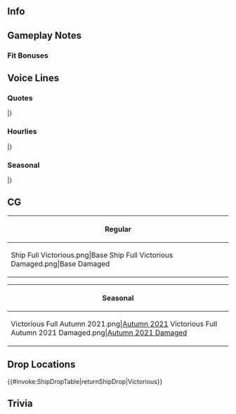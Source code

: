 ==Info==
{{KanmusuInfo|ID=485}}
{{KanmusuInfo|ID=485a}}

==Gameplay Notes==
===Fit Bonuses===
{{:{{BASEPAGENAME}}/Equipment Bonuses}}
{{clear}}

==Voice Lines==
===Quotes===
{{ShipquoteHeader}}
{{ShipquoteKai
|scenario = Introduction
|origin = 私がAircraft Carrier HMS Victorious。お前が提督か。よかろう。お前と征こうか。この海を！
|translation = I'm the aircraft carrier HMS Victorious. So you're the Admiral. Pleased to meet you. Let's be victorious together upon these seas!
}}
{{ShipquoteKai|kai = true
|scenario = Introduction
|origin =Royal Navy aircraft carrier, HMS Victorious. 提督、おはよう。今日もお前と行こう。この海を！
|translation = Royal Navy aircraft carrier, HMS Victorious. Admiral, good morning. Let's head out to sea together today as well!
}}
{{ShipquoteKai
|scenario = Library
|origin =Illustrious-class aircraft carrier, HMS Victorious. 装甲甲板を持つ、英正規空母よ。数々の戦いを乗り越え、戦後はジェット艦載機も運用可能に改装されたわ。よろしくね。
|translation =Illustrious-class aircraft carrier, HMS Victorious. I'm a British fleet carrier with an armoured flight deck. I survived numerous battles and was upgraded to be able to support carrier-based jets after the war. Pleased to meet you.
}}
{{ShipquoteKai
|scenario = Secretary 1
|origin =How are things with you?
|translation =How are things with you?
}}
{{ShipquoteKai
|scenario = Secretary 2
|origin =私、準備は万全よ。問題ないわ。
|translation =I'm all ready. There are no issues.
}}
{{ShipquoteKai
|scenario = Secretary 3
|origin =私の飛行甲板が気になるの？装甲を施しているわ。防御は万全よ。
|translation =Are you interested in my flight deck? It's armoured. It's impenetrable.
}}
{{ShipquoteKai|kai = true
|scenario = Secretary 3
|origin =そんなに私の飛行甲板が気になるの？しっかりと装甲を施しているわ。防御は万全よ。
|translation =Are you really that interested in my flight deck? It's armoured from bow to stern. It's impenetrable.
}}
{{ShipquoteKai
|scenario = Idle
|origin =なにArk？元気そうね。なにより。…えぇ！？うそ！まだSwordfish使ってるの？Albacoreはともかく、せめてBarracudaは？えぇ？いいの、その子で？
|translation =What is it, Ark? You're looking well. That's great... Huh!? Are you serious!? You're still using Swordfish? Albacores aside, why don't you use Barracudas at least? Huh? You're fine with them?
}}
{{ShipquoteKai
|scenario = Secretary Married
|origin =提督、い…いや、お前も少し息抜きをするといい…わ？私が紅茶を入れた。飲むでしょ？香りで癒される。ん？Earl Greyよ。好きでしょう？
|translation =Admiral. N-no I just thought you could use a... quick break? I made some black tea. You'll have some, won't you? The fragrance is refreshing. Hmm? It's Earl Grey. That's your favourite, right?
}}
{{ShipquoteKai
|scenario = Wedding
|origin =お前、いや、提督、私を呼んだ？あぁ、そう。何？改たまって。…ドアを締めて？ん、いいけれど。待って、これは？…私に？…Thank you very much indeed. 提督、喜んで。
|translation =Did you, I mean, Admiral, you called? Ah, I see. Why are you being so formal? ...Close the door? Mmm, alright. Wait, what is this? ...Is it for me? ...Thank you very much indeed. Admiral, I gladly accept.
}}
{{ShipquoteKai
|scenario = Looking At Scores
|origin =提督、何？Information? 私が持ってきてあげる。これね？
|translation =Admiral, what is it? Information? I'll go get it for you. This is it, right?
}}
{{ShipquoteKai
|scenario = Joining A Fleet
|origin =Royal Navy HMS Victorious, 抜錨する！
|translation =Royal Navy HMS Victorious, weighing anchor!
}}
{{ShipquoteKai
|scenario = Equipment 1
|origin =Fulmarも悪い機体じゃないわ。使い方次第よ。
|translation =The Fulmar isn't a bad plane. It depends on how it's used.
}}
{{ShipquoteKai|kai = true
|scenario = Equipment 1
|origin =Barracudaも悪い機体じゃないわ。クセはあるけれど、本当よ。
|translation =The Barracuda isn't a bad plane. It does have its quirks, but it isn't bad.
}}
{{ShipquoteKai
|scenario = Equipment 2
|origin =ほぉ、これは…うん！良さそうね。
|translation =Oooh, this is... Yup! I can use this.
}}
{{ShipquoteKai
|scenario = Equipment 3
|origin =進むだけよ。
|translation =Only forwards.
}}
{{ShipquoteKai
|scenario = Supply
|origin =艦載機の補充も、助かる。
|translation =Thanks for replenishing my planes too.
}}
{{ShipquoteKai
|scenario = Docking Minor
|origin =装甲空母よ。このぐらいかすり傷なんだから。
|translation =I'm an armoured carrier. This is just a scratch.
}}
{{ShipquoteKai
|scenario = Docking Major
|origin =装甲甲板で良かった。ふぅ。危ない、危ない。
|translation =Thank goodness I have an armoured deck. Whew. That was really close.
}}
{{ShipquoteKai
|scenario = Construction
|origin =New shipが就役したようね。
|translation =It looks like a new ship has been commissioned.
}}
{{ShipquoteKai
|scenario = Returning From Sortie
|origin =Operation complete! 港に戻ったわ。
|translation =Operation complete! We've returned to port.
}}
{{ShipquoteKai
|scenario = Starting A Sortie
|origin =本国艦隊、HMS Victorious、出撃。各艦、続きなさい。行きましょう！
|translation =Home Fleet, HMS Victorious, sortieing. All ships, follow me. Let's go!
}}
{{ShipquoteKai|kai = true
|scenario = Starting A Sortie
|origin =1st Aircraft Carrier Squadron、HMS Victorious、出撃。各艦、続きなさい。行きましょう！
|translation =1st Aircraft Carrier Squadron, HMS Victorious, sortieing. All ships, follow me. Let's go!
}}
{{ShipquoteKai
|scenario = Battle Start
|origin =Victorious Squadron、発艦始め！さあ、始めます！
|translation =Victorious Squadron, begin take-off! Now, let's get started!
}}
{{ShipquoteKai
|scenario = Attack
|origin =Victorious Squadron, shoot!
|translation =Victorious Squadron, shoot!
}}
{{ShipquoteKai
|scenario = Air Battle/Daytime Spotting/Night Battle Attack
|origin =行きなさい！
|translation =Go!
}}
{{ShipquoteKai
|scenario = Night Battle
|origin =夜間作戦、行きましょう。各艦、艦隊陣形を…夜の戦いです。
|translation =Let's begin the night operation. All ships, in formation... It's a night battle.
}}
{{ShipquoteKai
|scenario = MVP
|origin =そう、私が…ありがとう。受け取ろう。私はvictorious。私は、お前とともに。
|translation =I see, I'm... Thanks. I accept. I am victorious. We are victorious.
}}
{{ShipquoteKai
|scenario = Minor Damage 1
|origin =ふわあぁー！
|translation =Aaaaah!
}}
{{ShipquoteKai
|scenario = Minor Damage 2
|origin =甲板は！？大丈夫ね？
|translation =How's the deck!? It's fine, right?
}}
{{ShipquoteKai
|scenario = Major Damage
|origin =この程度で…このVictoriousが沈むものか！？甘く…見ないで！
|translation =This isn't enough... to sink the likes of me! Don't... look down on me!
}}
{{ShipquoteKai
|scenario = Sunk
|origin =何…これ？…沈んでる？……この私が？…ウソ…いやよ……そんな結末……私…私は…！
|translation =What's... happening? ...I'm sinking? ...Me? ...It can't be... No... I won't let it end... like... this...!
}}
|}
<references/>
{{clear}}

===Hourlies===
{{ShipquoteHeader|type = hourly}}
{{ShipquoteKai|kai = true
|scenario = 00:00
|origin =提督、今日は私、Victoriousが担当するわ。よろしくね。何？何も問題ないでしょう？
|translation =Admiral, I, Victorious, shall be in charge today. Happy to work with you. What? You don't have a problem with that right?
}}
{{ShipquoteKai|kai = true
|scenario = 01:00
|origin =It's 1. 昨日の戦いも勝利で終わったわね。分析はしておきましょう？
|translation =It is 1. Yesterday's battle ended in victory too. Shall we analyse it?
}}
{{ShipquoteKai|kai = true
|scenario = 02:00
|origin =It's 2. 今はふたりきりね。緊張する？…しないか？つまらないな。
|translation =It's 2. It's just the two of us now. Are you nervous? ...You aren't? You're no fun.
}}
{{ShipquoteKai|kai = true
|scenario = 03:00
|origin =It's 3. んー、紅茶がほしいわね…あら、入れてくれるの？悪いわね。Earl Greyで。
|translation =It's 3. Mmmm, I feel like some tea... Oh, you'll make some? Thanks. I'll have Earl Grey.
}}
{{ShipquoteKai|kai = true
|scenario = 04:00
|origin =提督、thank you very much indeed. 美味しいわ。時間？It's 4.
|translation =Admiral, thank you very much indeed. It's delicious. The time? It is 4.
}}
{{ShipquoteKai|kai = true
|scenario = 05:00
|origin =It's 5. いい朝ね、提督。おはよう。……ん？Earl Grey? うん、ありがとう。気が利くのね。
|translation =It's 5. It's a nice morning, Admiral. Good morning... Hmm? Earl Grey? Yes, thanks. You're very thoughtful.
}}
{{ShipquoteKai|kai = true
|scenario = 06:00
|origin =全艦隊に起床をかけるわね。みんな、起きなさい！Good morning! It's 6.
|translation =I'll go rouse the fleet now. Everyone, wake up! Good morning! It's 6.
}}
{{ShipquoteKai|kai = true
|scenario = 07:00
|origin =It's 7……紅茶のお返しに、特別に朝は私が作るわ。English breakfastでいいわよね？卵は一つ？二つ？了解よ。
|translation =It's 7... I made something special this morning to thank you for the tea. You're fine with an English breakfast, right? Would you like one egg or two? Understood.
}}
{{ShipquoteKai|kai = true
|scenario = 08:00
|origin =It's 8. Toastおかわりはいる？そう。そういえば、English breakfastって基本全て加熱調理してるわね。ん〜、なぜかしら。
|translation = It's 8. Would you like another slice of toast? Alright. Come to think of it, everything in an English breakfast is cooked. Hmm, I wonder why that is.
}}
{{ShipquoteKai|kai = true
|scenario = 09:00
|origin =It's 9. そろそろ海に出ましょう？ん？あの空母は…Ark? 一体何を慌てているのかしら。
|translation =It's 9. Shall we head out to sea soon? Hmm? That carrier is... Ark? I wonder why she's in such a hurry.
}}
{{ShipquoteKai|kai = true
|scenario = 10:00
|origin =It's 10. そうね。彼女と一緒に、戦艦Bismarck追撃戦も経験したわ。あの時はそう、Swordfish! 懐かしいわね。えぇ？いい機体だけど、流石に少し古いわ。
|translation = It's 10. Yes, I participated in the Hunt for the Bismarck with her. During that time, we used Swordfish! What memories. Huh? They're fine planes but the reality is, they're a bit outdated.<ref>She was initially assigned Swordfish from May-June 1941 during the hunt for Bismarck. These squadrons were replaced by Albacore squadrons in July 1941.</ref>
}}
{{ShipquoteKai|kai = true
|scenario = 11:00
|origin =It's 11. なになにどうしたの！？なになにどうしたの、Ark！？そんな血相を変えて。そ、そうね。それは見解の相違ね。今はいい機体も多いわ。この「流星」という子も素敵ね。
|translation = It's 11. What's the matter!? What's the matter, Ark!? Why are you so angry? Th-that's true. That's a matter of opinion. But there are a variety of good planes now. This "Ryuusei" is great too.
}}
{{ShipquoteKai|kai = true
|scenario = 12:00
|origin =It is noon. なんか、無駄に疲れた気がするわ。えぇ？このsandwichは？Old Ladyが？ありがたい。いただくわ。ん、美味しい。もう一ついい？
|translation =It is noon. I feel like I just did something futile. Huh? Where'd you get these sandwiches? From the Old Lady?<ref>[[Warspite]].</ref> Thanks. Mmm, they're delicious. May I have another?
}}
{{ShipquoteKai|kai = true
|scenario = 13:00
|origin =It's 1. こんな午後は紅茶がほしいわね。あら？提督、悪いわね。Earl Gr…あぁ、さすがね。えへ〜。
|translation =It's 1. I feel like some tea this afternoon. Oh? Admiral, thanks. Earl Gr... Ah, you know me well. Ehe.
}}
{{ShipquoteKai|kai = true
|scenario = 14:00
|origin =It's 2. あら？Bismarck! お前もここに来ていたのか？今は友軍、だな？よろしくたの……ん？何をそんなに警戒している？えぇ？上空警戒？なぜ？
|translation = It's 2. Oh? Bismarck! So you're here too? That makes us allies now, right? Pleased to work wi... Hmm? Why are you so wary? Huh? You're on anti-air alert? Why?
}}
{{ShipquoteKai|kai = true
|scenario = 15:00
|origin =It is 3. あれは、Swordfishの編隊、雷装してるじゃない！？Arkの！？どうして！？ やむを得ない。待機中の戦闘機、緊急発艦。急げ！
|translation =It is 3. That's a formation of Swordfish, equipped with torpedoes!? They're Ark's!? Why is she doing this!? No helping it then. Fighters on standby, emergency take-off. Hurry!
}}
{{ShipquoteKai|kai = true
|scenario = 16:00
|origin =なんだか、また無駄に疲れた気がする。ん？時間？It's 4. ふあぁ〜。
|translation =Somehow I feel like I've wasted my time again. Hmm? The time? It's 4. Phew.
}}
{{ShipquoteKai|kai = true
|scenario = 17:00
|origin =It's 5. 提督、見て。日が落ちる。ここの夕日もきれい。勝利の夕日、いつまでもお前と見ていたい。あぁ、いや。そういう意味じゃなくて。
|translation =It's 5. Admiral, look at that. The sun is setting. The sunsets here are beautiful too. I'd like to keep watching victorious sunsets with you.<ref>Her phrasing is "sunset after a victory".</ref> Ah, no. I didn't mean it that way.
}}
{{ShipquoteKai|kai = true
|scenario = 18:00
|origin =It's 6. 今日は色々あって、お腹が減ったかも。えぇ？Pub Mamiya? 素敵な提案。行きましょう！
|translation =It's 6. I'm hungry after dealing with everything today. Huh? Mamiya's Pub? That's a wonderful suggestion. Let's go!
}}
{{ShipquoteKai|kai = true
|scenario = 19:00
|origin =It's 7. あれは日本空母？ん。中型空母なのに、すごい食べっぷり。一体何者？
|translation =It's 7. Is that a Japanese carrier? *gulp* She's only a medium-sized carrier but she's eating so much. Who is she?
}}
{{ShipquoteKai|kai = true
|scenario = 20:00
|origin =It's 8. うえぇ！Ark! 複葉雷撃機無駄に飛ばすぎじゃ…まあ、それはいい。あの日本空母勢は？南雲機動部隊？あれが…噂の…すごいわ！
|translation =It's 8. Whoa! Ark! Don't have your biplane torpedo bombers flying all ov... Well, fine then. Who are those Japanese carrier? The Nagumo Carrier Task Force? So she's... that famous... Amazing!
}}
{{ShipquoteKai|kai = true
|scenario = 21:00
|origin =It's 9. ふえぇ〜。美味しいかったわ、Mamiya。また、来たいわね。ところで、奥の方でイタリア艦隊がなにか騒いただけど、迷惑ね。よくで気にならないわね。
|translation =It's 9. Wheeew. Mamiya's was delicious. I'd like to come again. By the way, the Italian fleet at the back was really rowdy. They were quite rude. It's good that it didn't bother you.
}}
{{ShipquoteKai|kai = true
|scenario = 22:00
|origin =It's 10. 今日も本当色々あったわね。少し落ち着いて、一杯飲みましょう。Scotch? Gin? 今日はginの気分かな？うん、用意するわ。待ってて。
|translation =It's 10. So much happened today. Now that we have a quiet moment, let's have a drink. Would you like scotch or gin? You're feeling like gin today? Alright, I'll go pour a glass. Wait here.
}}
{{ShipquoteKai|kai = true
|scenario = 23:00
|origin =It's 11. もう一杯？まあ、いいか。私達の勝利に、乾杯。明日も頑張りましょう。
|translation =It's 11. You'd like another glass? Oh, alright then. A toast to our victory. Let's work hard tomorrow too.
}}
|}
<references/>
{{clear}}

===Seasonal===
{{SeasonalHeaderOld}}
{{SeasonalQuote
|scenario = [[Seasonal/Autumn_2021|Autumn 2021]]
|origin = 何かとってもいい匂い。少しorientalな…これは醤油が焦げる香り？鎮守府秋祭り？あぁ、行きます！
|translation =	Something smells very nice. It's a little bit oriental... It's the smell of burnt soy sauce? The Naval Base Autumn Festival? Ah, I'll come!
|audio = Victorious Autumn 2021 Secretary 1.mp3
|notes =Secretary 1
}}
{{SeasonalQuote
|scenario = [[Seasonal/Autumn_2021|Autumn 2021]]
|origin = これが浴衣ね。いいじゃない。この国のお姫様になった気分がするわ。えぇ？余裕で勘違い？いいんじゃない！
|translation =	So this is a yukata. It's not bad. It makes me feel like a Japanese princess. Huh? I've got the wrong idea? Let me have my moment!
|audio = Victorious Autumn 2021 Secretary 3.mp3
|notes =Secretary 3
}}
|}<references/>

{{clear}}

==CG==
{| class="mw-collapsible mw-collapsed wikitable" style="width: 100%;"
!Regular
|-
|<gallery>
Ship Full Victorious.png|Base
Ship Full Victorious Damaged.png|Base Damaged
</gallery>
|}

{| class="mw-collapsible mw-collapsed wikitable" style="width: 100%;"
!Seasonal
|-
|<gallery>
Victorious Full Autumn 2021.png|[[Seasonal/Autumn_2021|Autumn 2021]]
Victorious Full Autumn 2021 Damaged.png|[[Seasonal/Autumn_2021|Autumn 2021 Damaged]]
</gallery>
|}

==Drop Locations==
{{#invoke:ShipDropTable|returnShipDrop|Victorious}}

==Trivia==

{{Shiplist}}